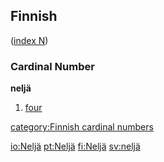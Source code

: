 ==Finnish==
([[Wiktionary:Finnish_index_n|index N]])

===Cardinal Number===
'''neljä'''
#[[four]]

[[category:Finnish cardinal numbers]]

[[io:Neljä]]
[[pt:Neljä]]
[[fi:Neljä]]
[[sv:neljä]]